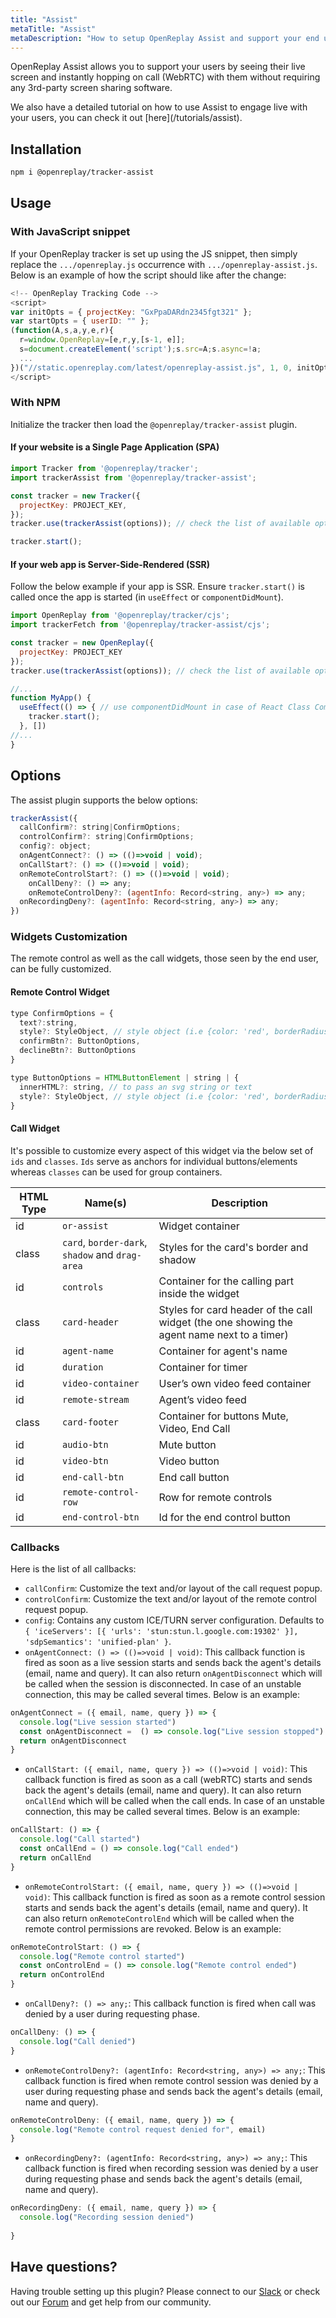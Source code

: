 ```yaml
---
title: "Assist"
metaTitle: "Assist"
metaDescription: "How to setup OpenReplay Assist and support your end users through live screen and WebRTC."
---
```



OpenReplay Assist allows you to support your users by seeing their live screen and instantly hopping on call (WebRTC) with them without requiring any 3rd-party screen sharing software.

<Aside type="tip">
  We also have a detailed tutorial on how to use Assist to engage live with your users, you can check it out [here](/tutorials/assist).
</Aside>

## Installation

```bash
npm i @openreplay/tracker-assist
```

## Usage

### With JavaScript snippet

If your OpenReplay tracker is set up using the JS snippet, then simply replace the `.../openreplay.js` occurrence with `.../openreplay-assist.js`. Below is an example of how the script should like after the change:

```js
<!-- OpenReplay Tracking Code -->
<script>
var initOpts = { projectKey: "GxPpaDARdn2345fgt321" };
var startOpts = { userID: "" };
(function(A,s,a,y,e,r){
  r=window.OpenReplay=[e,r,y,[s-1, e]];
  s=document.createElement('script');s.src=A;s.async=!a;
  ...
})("//static.openreplay.com/latest/openreplay-assist.js", 1, 0, initOpts, startOpts);
</script>
```

### With NPM

Initialize the tracker then load the `@openreplay/tracker-assist` plugin.

#### If your website is a Single Page Application (SPA)

```js
import Tracker from '@openreplay/tracker';
import trackerAssist from '@openreplay/tracker-assist';

const tracker = new Tracker({
  projectKey: PROJECT_KEY,
});
tracker.use(trackerAssist(options)); // check the list of available options below

tracker.start();

```

#### If your web app is Server-Side-Rendered (SSR)

Follow the below example if your app is SSR. Ensure `tracker.start()` is called once the app is started (in `useEffect` or `componentDidMount`).

```js
import OpenReplay from '@openreplay/tracker/cjs';
import trackerFetch from '@openreplay/tracker-assist/cjs';

const tracker = new OpenReplay({
  projectKey: PROJECT_KEY
});
tracker.use(trackerAssist(options)); // check the list of available options below

//...
function MyApp() {
  useEffect(() => { // use componentDidMount in case of React Class Component
    tracker.start();
  }, [])
//...
}
```

## Options

The assist plugin supports the below options:

```js
trackerAssist({
  callConfirm?: string|ConfirmOptions;
  controlConfirm?: string|ConfirmOptions;
  config?: object;
  onAgentConnect?: () => (()=>void | void);
  onCallStart?: () => (()=>void | void);
  onRemoteControlStart?: () => (()=>void | void);
	onCallDeny?: () => any;
	onRemoteControlDeny?: (agentInfo: Record<string, any>) => any;
  onRecordingDeny?: (agentInfo: Record<string, any>) => any;
})
```

### Widgets Customization

The remote control as well as the call widgets, those seen by the end user, can be fully customized.

#### Remote Control Widget

```js
type ConfirmOptions = {
  text?:string,
  style?: StyleObject, // style object (i.e {color: 'red', borderRadius: '10px'})
  confirmBtn?: ButtonOptions, 
  declineBtn?: ButtonOptions
}

type ButtonOptions = HTMLButtonElement | string | {
  innerHTML?: string, // to pass an svg string or text
  style?: StyleObject, // style object (i.e {color: 'red', borderRadius: '10px'})
}
```

#### Call Widget

It's possible to customize every aspect of this widget via the below set of `ids` and `classes`. `Ids` serve as anchors for individual buttons/elements whereas `classes` can be used for group containers.

| HTML Type | Name(s) | Description |
|----------|-------------|-------------|
|id | `or-assist` | Widget container |
|class | `card`, `border-dark`, `shadow` and `drag-area` | Styles for the card's border and shadow |
|id | `controls`  | Container for the calling part inside the widget |
|class | `card-header` | Styles for card header of the call widget (the one showing the agent name next to a timer) |
|id | `agent-name` | Container for agent's name |
|id | `duration` | Container for timer |
|id | `video-container` | User’s own video feed container |
|id | `remote-stream` | Agent’s video feed |
|class | `card-footer` | Container for buttons Mute, Video, End Call |
|id | `audio-btn` | Mute button |
|id | `video-btn` | Video button |
|id | `end-call-btn` | End call button |
|id | `remote-control-row` | Row for remote controls |
|id | `end-control-btn` | Id for the end control button |

### Callbacks

Here is the list of all callbacks:

- `callConfirm`: Customize the text and/or layout of the call request popup. 
- `controlConfirm`: Customize the text and/or layout of the remote control request popup.
- `config`: Contains any custom ICE/TURN server configuration. Defaults to `{ 'iceServers': [{ 'urls': 'stun:stun.l.google.com:19302' }], 'sdpSemantics': 'unified-plan' }`.
- `onAgentConnect: () => (()=>void | void)`: This callback function is fired as soon as a live session starts and sends back the agent's details (email, name and query). It can also return `onAgentDisconnect` which will be called when the session is disconnected. In case of an unstable connection, this may be called several times. Below is an example:

```js
onAgentConnect = ({ email, name, query }) => {
  console.log("Live session started")
  const onAgentDisconnect =  () => console.log("Live session stopped")
  return onAgentDisconnect
}
```

- `onCallStart: ({ email, name, query }) => (()=>void | void)`: This callback function is fired as soon as a call (webRTC) starts  and sends back the agent's details (email, name and query). It can also return `onCallEnd` which will be called when the call ends. In case of an unstable connection, this may be called several times. Below is an example:

```js
onCallStart: () => {
  console.log("Call started")
  const onCallEnd = () => console.log("Call ended")
  return onCallEnd
}
```

- `onRemoteControlStart: ({ email, name, query }) => (()=>void | void)`: This callback function is fired as soon as a remote control session starts and sends back the agent's details (email, name and query). It can also return `onRemoteControlEnd` which will be called when the remote control permissions are revoked. Below is an example:

```js
onRemoteControlStart: () => {
  console.log("Remote control started")
  const onControlEnd = () => console.log("Remote control ended")
  return onControlEnd
}
```

- `onCallDeny?: () => any;`: This callback function is fired when call was denied by a user during requesting phase.

```js
onCallDeny: () => {
  console.log("Call denied")
}
```

- `onRemoteControlDeny?: (agentInfo: Record<string, any>) => any;`: This callback function is fired when remote control session was denied by a user during requesting phase and sends back the agent's details (email, name and query).

```js
onRemoteControlDeny: ({ email, name, query }) => {
  console.log("Remote control request denied for", email)
}
```

- `onRecordingDeny?: (agentInfo: Record<string, any>) => any;`: This callback function is fired when recording session was denied by a user during requesting phase and sends back the agent's details (email, name and query).

```js
onRecordingDeny: ({ email, name, query }) => {
  console.log("Recording session denied")
 
}
```

## Have questions?

Having trouble setting up this plugin? Please connect to our [Slack](https://slack.openreplay.com) or check out our [Forum](https://forum.openreplay.com) and get help from our community.
